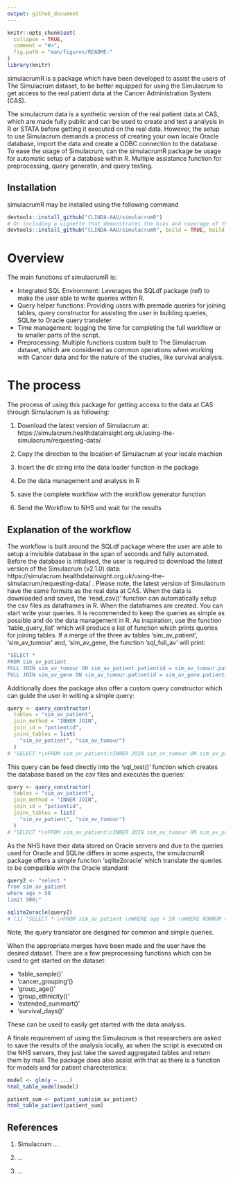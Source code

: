 ```yaml
---
output: github_document
---
```


<!-- README.md is generated from README.Rmd. Please edit that file -->

```r
knitr::opts_chunk$set(
  collapse = TRUE,
  comment = "#>",
  fig.path = "man/figures/README-"
)
library(knitr)
```

simulacrumR is a package which have been developed to assist the users of The Simulacrum dataset, to be better equipped for using the Simulacrum to get access to the real patient data at the Cancer Administration System (CAS). 

The simulacrum data is a synthetic version of the real patient data at CAS, which are made fully public and can be used to create and test a analysis in R or STATA before getting it executed on the real data. However, the setup to use Simulacrum demands a process of creating your own locale Oracle database, import the data and create a ODBC connection to the database. To ease the usage of Simulacrum, can the simulacrumR package be usage for automatic setup of a database within R. Multiple assistance function for preprocessing, query generatin, and query testing. 

## Installation
simulacrumR may be installed using the following command
```r
devtools::install_github("CLINDA-AAU/simulacrumR") 
# Or including a vignette that demonstrates the bias and coverage of the estimators
devtools::install_github("CLINDA-AAU/simulacrumR", build = TRUE, build_opts = c("--no-resave-data", "--no-manual")) ???????
```

# Overview
The main functions of simulacrumR is: 

- Integrated SQL Environment: Leverages the SQLdf package (ref) to make the user able to write queries within R.
- Query helper functions: Providing users with premade queries for joining tables, query constructor for assisting the user in building queries, SQLite to Oracle query transleter 
- Time management: logging the time for completing the full workflow or to smaller parts of the script. 
- Preprocessing: Multiple functions custom built to The Simulacrum dataset, which are considered as common operations when working with Cancer data and for the nature of the studies, like survival analysis. 

# The process 
The process of using this package for getting access to the data at CAS through Simulacrum is as following: 

1) Download the latest version of Simulacrum at: https://simulacrum.healthdatainsight.org.uk/using-the-simulacrum/requesting-data/

2) Copy the direction to the location of Simulacrum at your locale machien

3) Incert the dir string into the data loader function in the package 

4) Do the data management and analysis in R 

5) save the complete workflow with the workflow generator function 

6) Send the Workflow to NHS and wait for the results

## Explanation of the workflow
The workflow is built around the SQLdf package where the user are able to setup a invisible database in the span of seconds and fully automated. Before the database is intialised, the user is required to download the latest version of the Simulacrum (v2.1.0) data: https://simulacrum.healthdatainsight.org.uk/using-the-simulacrum/requesting-data/ .
Please note, the latest version of Simulacrum have the same formats as the real data at CAS. 
When the data is downloaded and saved, the 'read_csv()' function can automatically setup the csv files as dataframes in R. When the dataframes are created. You can start write your queries. It is recommended to keep the queries as simple as possible and do the data management in R. As inspiration, use the function 'table_query_list' which will produce a list of function which prints queries for joining tables. If a merge of the three av tables 'sim_av_patient', 'sim_av_tumour' and, 'sim_av_gene, the function 'sql_full_av' will print: 

```r
"SELECT *
FROM sim_av_patient
FULL JOIN sim_av_tumour ON sim_av_patient.patientid = sim_av_tumour.patientid
FULL JOIN sim_av_gene ON sim_av_tumour.patientid = sim_av_gene.patientid;"
```

Additionally does the package also offer a custom query constructor which can guide the user in writing a simple query: 

```r
query <- query_constructor(
  tables = "sim_av_patient",
  join_method = "INNER JOIN",
  join_id = "patientid",
  joins_tables = list(
    "sim_av_patient", "sim_av_tumour")
  )
# "SELECT *\nFROM sim_av_patient\nINNER JOIN sim_av_tumour ON sim_av_patient.patientid = sim_av_tumour.patientid;"
```

This query can be feed directly into the 'sql_test()' function which creates the database based on the csv files and executes the queries: 

```r
query <- query_constructor(
  tables = "sim_av_patient",
  join_method = "INNER JOIN",
  join_id = "patientid",
  joins_tables = list(
    "sim_av_patient", "sim_av_tumour")
  )
# "SELECT *\nFROM sim_av_patient\nINNER JOIN sim_av_tumour ON sim_av_patient.patientid = sim_av_tumour.patientid;"
```

As the NHS have their data stored on Oracle servers and due to the queries used for Oracle and SQLite differs in some aspects, the simulacrumR package offers a simple function 'sqlite2oracle' which translate the queries to be compatible with the Oracle standard:
```r
query2 <- "select *
from sim_av_patient
where age > 50
limit 500;"

sqlite2oracle(query2)
# [1] "SELECT * \nFROM sim_av_patient \nWHERE age > 50 \nWHERE ROWNUM <= 500;"

```

Note, the query translator are desgined for common and simple queries.

When the appropriate merges have been made and the user have the desired dataset. There are a few preprocessing functions which can be used to get started on the dataset: 

- 'table_sample()'
- 'cancer_grouping'()
- 'group_age()'
- 'group_ethnicity()'
- 'extended_summart()'
- 'survival_days()'

These can be used to easily get started with the data analysis. 

A finale requirement of using the Simulacrum is that researchers are asked to save the results of the analysis locally, as when the script is executed on the NHS servers, they just take the saved aggregated tables and return them by mail. The package does also assist with that as there is a function for models and for patient charecteristics: 

```r
model <- glm(y ~ ...)
html_table_model(model)

patient_sum <- patient_sum(sim_av_patient)
html_table_patient(patient_sum)
```



## References

1. Simulacrum ... 

2. ... 

3. ...